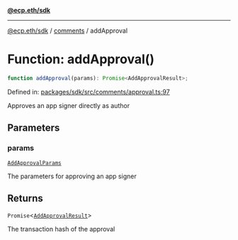 [**@ecp.eth/sdk**](../../index.mdx)

***

[@ecp.eth/sdk](/sdk-reference/index.mdx) / [comments](/sdk-reference/comments/index.mdx) / addApproval

# Function: addApproval()

```ts
function addApproval(params): Promise<AddApprovalResult>;
```

Defined in: [packages/sdk/src/comments/approval.ts:97](https://github.com/ecp-eth/comments-monorepo/blob/main/packages/sdk/src/comments/approval.ts#L97)

Approves an app signer directly as author

## Parameters

### params

[`AddApprovalParams`](/sdk-reference/comments/type-aliases/AddApprovalParams.mdx)

The parameters for approving an app signer

## Returns

`Promise`\<[`AddApprovalResult`](/sdk-reference/comments/type-aliases/AddApprovalResult.mdx)\>

The transaction hash of the approval
